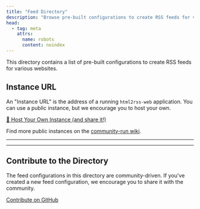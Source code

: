 ```yaml
---
title: "Feed Directory"
description: "Browse pre-built configurations to create RSS feeds for various websites."
head:
  - tag: meta
    attrs:
      name: robots
      content: noindex
---
```


This directory contains a list of pre-built configurations to create RSS feeds for various websites.

## Instance URL

An "Instance URL" is the address of a running `html2rss-web` application. You can use a public instance, but we encourage you to host your own.

[🚀 Host Your Own Instance (and share it!)](/web-application/how-to/deployment)

Find more public instances on the [community-run wiki](https://github.com/html2rss/html2rss-web/wiki/Instances).

---


<FeedDirectory />

---

## Contribute to the Directory

The feed configurations in this directory are community-driven. If you've created a new feed configuration, we encourage you to share it with the community.

[Contribute on GitHub](https://github.com/html2rss/html2rss-configs)
